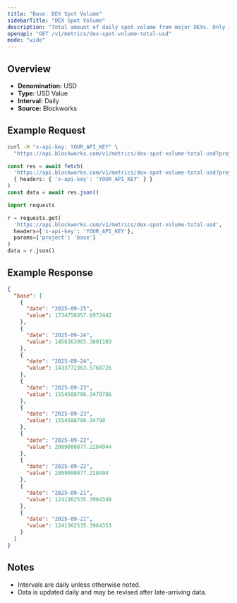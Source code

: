 ```yaml
---
title: "Base: DEX Spot Volume"
sidebarTitle: "DEX Spot Volume"
description: "Total amount of daily spot volume from major DEXs. Only includes volumes from fee-paying liquidity pools."
openapi: "GET /v1/metrics/dex-spot-volume-total-usd"
mode: "wide"
---
```


## Overview

- **Denomination:** USD
- **Type:** USD Value
- **Interval:** Daily
- **Source:** Blockworks

## Example Request

<CodeGroup>

```bash cURL
curl -H "x-api-key: YOUR_API_KEY" \
  "https://api.blockworks.com/v1/metrics/dex-spot-volume-total-usd?project=base"
```

```typescript TypeScript
const res = await fetch(
  'https://api.blockworks.com/v1/metrics/dex-spot-volume-total-usd?project=base',
  { headers: { 'x-api-key': 'YOUR_API_KEY' } }
)
const data = await res.json()
```

```python Python
import requests

r = requests.get(
  'https://api.blockworks.com/v1/metrics/dex-spot-volume-total-usd',
  headers={'x-api-key': 'YOUR_API_KEY'},
  params={'project': 'base'}
)
data = r.json()
```

</CodeGroup>

## Example Response

```json
{
  "base": [
    {
      "date": "2025-09-25",
      "value": 1734750357.6972442
    },
    {
      "date": "2025-09-24",
      "value": 1456363965.3801103
    },
    {
      "date": "2025-09-24",
      "value": 1433772363.5768726
    },
    {
      "date": "2025-09-23",
      "value": 1554588706.3479786
    },
    {
      "date": "2025-09-23",
      "value": 1554588706.34798
    },
    {
      "date": "2025-09-22",
      "value": 2009080877.2284944
    },
    {
      "date": "2025-09-22",
      "value": 2009080877.228494
    },
    {
      "date": "2025-09-21",
      "value": 1241362535.3964348
    },
    {
      "date": "2025-09-21",
      "value": 1241362535.3964353
    }
  ]
}
```

## Notes
- Intervals are daily unless otherwise noted.
- Data is updated daily and may be revised after late-arriving data.
